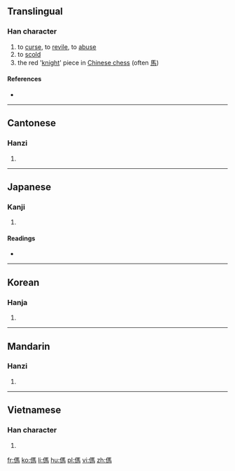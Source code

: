 ==Translingual==

===Han character===
{{Han char|rn=9|rad=人|as=10|sn=12|four=21227|canj=OSQF|ids=⿰亻馬}}

# to [[curse]], to [[revile]], to [[abuse]]
# to [[scold]]
# the red '[[knight]]' piece in [[Chinese chess]] (often [[馬]])

====References====
* {{Han ref|kx=0113.010|dkj=00947|dj=0240.110|hdz=10200.020|uh=508C|ud=20620|bh=D858|bd=55384}}

----

==Cantonese==

===Hanzi===
{{yue-hanzi|jyut=[[maa6]]|y=ma6}}

# {{defn|lang=yue|sort=人10}}

----

==Japanese==

===Kanji===
{{ja-kanji|grade=|rs=人10}}

# {{defn|lang=ja|sort=人10}}

====Readings====
* {{ja-readings|on=[[ば]] (ba), [[め]] (me)|kun=[[ののしる]] (nonoshiru)}}

----

==Korean==

===Hanja===
{{ko-hanja|hangeul=마|rv=ma|mr=ma}}

# {{defn|lang=ko|sort=人10}}

----

==Mandarin==

===Hanzi===
{{cmn-hanzi|pin=[[mà]] ([[ma4]])|wg=ma<sup>4</sup>}}

# {{defn|lang=cmn|sort=人10}}

----

==Vietnamese==

===Han character===
{{vi-hantu|[[má]]|rs=人10}}

# {{defn|lang=vi|sort=人10}}

[[fr:傌]]
[[ko:傌]]
[[li:傌]]
[[hu:傌]]
[[pl:傌]]
[[vi:傌]]
[[zh:傌]]